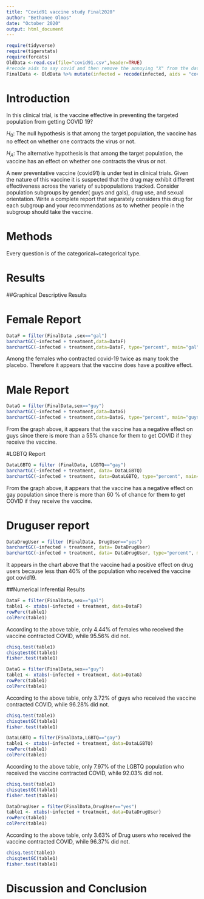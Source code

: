 ```yaml
---
title: "Covid91 vaccine study Final2020"
author: "Bethanee Olmos"
date: "October 2020"
output: html_document
---
```


```r
require(tidyverse)
require(tigerstats)
require(forcats)
OldData <-read.csv(file="covid91.csv",header=TRUE)
#recode aids to say covid and then remove the annoying "X" from the dataframe
FinalData <- OldData %>% mutate(infected = recode(infected, aids = "covid", none = "OK" )) %>% select(-one_of("X"))
```

# Introduction

<!--In this section you explain what you are trying to show.  Where did the data come from?  What is the research or other question you are trying to answer?.  If you skimp in this section expect to be marked down in your grade. Paint a picture of the project a couple of paragraphs is expected!-->

In this clinical trial, is the vaccine effective in preventing the targeted population from getting COVID 19?

$H_0$: The null hypothesis is that among the target population, the vaccine has no effect on whether one contracts the virus or not.

$H_A$: The alternative hypothesis is that among the target population, the vaccine has an effect on whether one contracts the virus or not.

A new  preventative vaccine (covid91) is under test in clinical trials. Given the nature of this vaccine it is suspected that the drug may exhibit different effectiveness across the variety of subpopulations tracked. Consider population subgroups by gender( guys and gals), drug use, and sexual orientation. Write a complete report that separately considers this drug for each subgroup and your recommendations as to whether people in the subgroup should take the vaccine.

# Methods

<!--Decide on your methods:  use "variable analysis" or other appropriate descriptors.  Make sure to choose at least one graphical method and at least one numerical method. Discuss what data manipulations may be needed for example subsetting or other binning procedures and what sort of graphical displays and inferential tools will be used!-->

Every question is of the categorical~categorical type.

# Results

<!--Divide this section into two sub-sections:  One for your descriptive  results and one for your inferential results.!-->



##Graphical Descriptive Results

# Female Report
  

```r
DataF = filter(FinalData ,sex=="gal") 
barchartGC(~infected + treatment,data=DataF)
barchartGC(~infected + treatment,data=DataF, type="percent", main="gal")

```


Among the females who contracted covid-19 twice as many took the placebo. Therefore it appears that the vaccine does have a positive effect. 


# Male Report

```r
DataG = filter(FinalData,sex=="guy") 
barchartGC(~infected + treatment,data=DataG)
barchartGC(~infected + treatment,data=DataG, type="percent", main="guys")

```

From the graph above, it appears that the vaccine has a negative effect on guys since there is more than a 55% chance for them to get COVID if they receive the vaccine.


#LGBTQ Report

```r
DataLGBTQ = filter (FinalData, LGBTQ=="gay")
barchartGC(~infected + treatment, data= DataLGBTQ)
barchartGC(~infected + treatment, data=DataLGBTQ, type="percent", main="gays")
```


From the graph above, it appears that the vaccine has a negative effect on gay population since there is more than 60 % of chance for them to get COVID if they receive the vaccine.
  
# Druguser report  

  

```r
DataDrugUser = filter (FinalData, DrugUser=="yes")
barchartGC(~infected + treatment, data= DataDrugUser)
barchartGC(~infected + treatment, data= DataDrugUser, type="percent", main="DrugUser")
```
  
  
It appears in the chart above that the vaccine had a positive effect on drug users because less than 40% of the population who received the vaccine got covid19.


##Numerical Inferential Results

```r
DataF = filter(FinalData,sex=="gal")
table1 <- xtabs(~infected + treatment, data=DataF)
rowPerc(table1)
colPerc(table1)
```

According to the above table, only 4.44% of females who received the vaccine contracted COVID, while 95.56% did not. 


```r
chisq.test(table1)
chisqtestGC(table1)
fisher.test(table1)
```

```r
DataG = filter(FinalData,sex=="guy")
table1 <- xtabs(~infected + treatment, data=DataG)
rowPerc(table1)
colPerc(table1)
```

According to the above table, only 3.72% of guys who received the vaccine contracted COVID, while 96.28% did not. 

```r
chisq.test(table1)
chisqtestGC(table1)
fisher.test(table1)
```

```r
DataLGBTQ = filter(FinalData,LGBTQ=="gay")
table1 <- xtabs(~infected + treatment, data=DataLGBTQ)
rowPerc(table1)
colPerc(table1)
```

According to the above table, only 7.97% of the LGBTQ population who received the vaccine contracted COVID, while 92.03% did not.   


```r
chisq.test(table1)
chisqtestGC(table1)
fisher.test(table1)
```


```r
DataDrugUser = filter(FinalData,DrugUser=="yes")
table1 <- xtabs(~infected + treatment, data=DataDrugUser)
rowPerc(table1)
colPerc(table1)
```

According to the above table, only 3.63% of Drug users who received the vaccine contracted COVID, while 96.37% did not. 


```r
chisq.test(table1)
chisqtestGC(table1)
fisher.test(table1)
```

# Discussion and Conclusion

<!--Discussion and conclusion here.  If you found a relationship be sure to consider whether the relationship occurs because one of the variavbles causes the other, or whether they perhasps are related for some other reason.  Watch the chapter 6 videos from the GeorgeTown videos collection.!-->